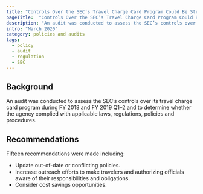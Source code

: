 ```yaml
---
title: "Controls Over the SEC’s Travel Charge Card Program Could Be Strengthened To More Fully Comply With Requirements and Maximize Benefits"
pageTitle:  "Controls Over the SEC’s Travel Charge Card Program Could Be Strengthened To More Fully Comply With Requirements and Maximize Benefits"
description: "An audit was conducted to assess the SEC’s controls over its travel charge card program during FY 2018 and FY 2019."
intro: "March 2020"
category: policies and audits
tags:
  - policy
  - audit
  - regulation
  - SEC
---
```



<LinkButton link="https://www.sec.gov/files/Controls-Over-the-SECs-Travel-Charge-Card-Program-Could-Be-Strengthened-Report-No-560.pdf" text="View full audit" />

## Background

An audit was conducted to assess the SEC’s controls over its travel charge card program during FY 2018 and FY 2019 Q1–2 and to determine whether the agency complied with applicable laws, regulations, policies and procedures.

## Recommendations

Fifteen recommendations were made including:

- Update out-of-date or conflicting policies.
- Increase outreach efforts to make travelers and authorizing officials aware of their responsibilities and obligations.
- Consider cost savings opportunities. 
